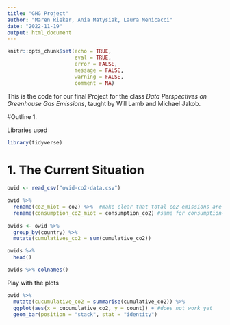 ```yaml
---
title: "GHG Project"
author: "Maren Rieker, Ania Matysiak, Laura Menicacci"
date: "2022-11-19"
output: html_document
---
```


```r
knitr::opts_chunk$set(echo = TRUE,
                      eval = TRUE,
                      error = FALSE,
                      message = FALSE,
                      warning = FALSE,
                      comment = NA)
```

This is the code for our final Project for the class *Data Perspectives on Greenhouse Gas Emissions*, taught by Will Lamb and Michael Jakob.

#Outline
1. 




Libraries used
```r
library(tidyverse)
```

# 1. The Current Situation
```r
owid <- read_csv("owid-co2-data.csv")

owid %>% 
  rename(co2_miot = co2) %>%  #make clear that total co2 emissions are measured in million tonnes
  rename(consumption_co2_miot = consumption_co2) #same for consumption-based emissions
  
owids <- owid %>% 
  group_by(country) %>% 
  mutate(cumulatives_co2 = sum(cumulative_co2))

owids %>%  
  head()

owids %>% colnames()
```

Play with the plots
```r
owid %>% 
  mutate(cucumulative_co2 = summarise(cumulative_co2)) %>% 
  ggplot(aes(x = cucumulative_co2, y = count)) + #does not work yet
  geom_bar(position = "stack", stat = "identity")
```


